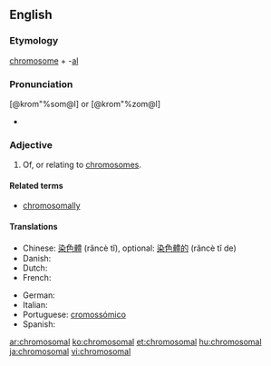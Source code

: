 ==English==

===Etymology===
[[chromosome]] + -[[al]]

===Pronunciation===
[@krom"%som@l] or [@krom"%zom@l]
* {{rhymes|əʊməl}}

===Adjective===
{{head|en|adjective}}

# Of, or relating to [[chromosome]]s.

====Related terms====
* [[chromosomally]]

====Translations====
{{trans-top|of, or relating to chromosomes}}
* Chinese: [[染色體]] (rǎncè tǐ), optional: [[染色體的]] (rǎncè tǐ de)
* Danish: {{t|da|kromosomal}}
* Dutch: {{t+|nl|chromosomaal}}
* French: {{t+|fr|chromosomique}}
{{trans-mid}}
* German: {{t-|de|chromosomal}}
* Italian: {{t-|it|cromosomico}}
* Portuguese: [[cromossómico]]
* Spanish: {{t+|es|cromosómico}}
{{trans-bottom}}

[[ar:chromosomal]]
[[ko:chromosomal]]
[[et:chromosomal]]
[[hu:chromosomal]]
[[ja:chromosomal]]
[[vi:chromosomal]]
